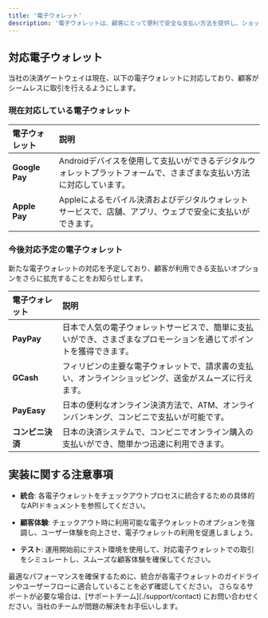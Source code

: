```yaml
---
title: '電子ウォレット'
description: '電子ウォレットは、顧客にとって便利で安全な支払い方法を提供し、ショッピング体験を向上させます。このセクションでは、当社の決済ゲートウェイが対応する電子ウォレットについての概要を紹介し、加盟店が決済方法を拡充できるようにします。'
---
```


## **対応電子ウォレット**

当社の決済ゲートウェイは現在、以下の電子ウォレットに対応しており、顧客がシームレスに取引を行えるようにします。

### **現在対応している電子ウォレット**

| 電子ウォレット    | 説明                                                                                                                         |
| :--------------- | :-------------------------------------------------------------------------------------------------------------------------- |
| **Google Pay**   | Androidデバイスを使用して支払いができるデジタルウォレットプラットフォームで、さまざまな支払い方法に対応しています。             |
| **Apple Pay**    | Appleによるモバイル決済およびデジタルウォレットサービスで、店舗、アプリ、ウェブで安全に支払いができます。                     |

### **今後対応予定の電子ウォレット**

新たな電子ウォレットの対応を予定しており、顧客が利用できる支払いオプションをさらに拡充することをお知らせします。

| 電子ウォレット  | 説明                                                                                                               |
| :------------- | :---------------------------------------------------------------------------------------------------------------- |
| **PayPay**    | 日本で人気の電子ウォレットサービスで、簡単に支払いができ、さまざまなプロモーションを通じてポイントを獲得できます。 |
| **GCash**     | フィリピンの主要な電子ウォレットで、請求書の支払い、オンラインショッピング、送金がスムーズに行えます。               |
| **PayEasy**   | 日本の便利なオンライン決済方法で、ATM、オンラインバンキング、コンビニで支払いが可能です。                             |
| **コンビニ決済** | 日本の決済システムで、コンビニでオンライン購入の支払いができ、簡単かつ迅速に利用できます。                         |

## **実装に関する注意事項**

* **統合**: 各電子ウォレットをチェックアウトプロセスに統合するための具体的なAPIドキュメントを参照してください。

* **顧客体験**: チェックアウト時に利用可能な電子ウォレットのオプションを強調し、ユーザー体験を向上させ、電子ウォレットの利用を促進しましょう。

* **テスト**: 運用開始前にテスト環境を使用して、対応電子ウォレットでの取引をシミュレートし、スムーズな顧客体験を確保してください。

<Note>
  最適なパフォーマンスを確保するために、統合が各電子ウォレットのガイドラインやユーザーフローに適合していることを必ず確認してください。
</Note>

<Card title="サポートが必要ですか？" icon="life-ring" href="/support/contact">
  さらなるサポートが必要な場合は、[サポートチーム](./support/contact) にお問い合わせください。当社のチームが問題の解決をお手伝いします。
</Card>

